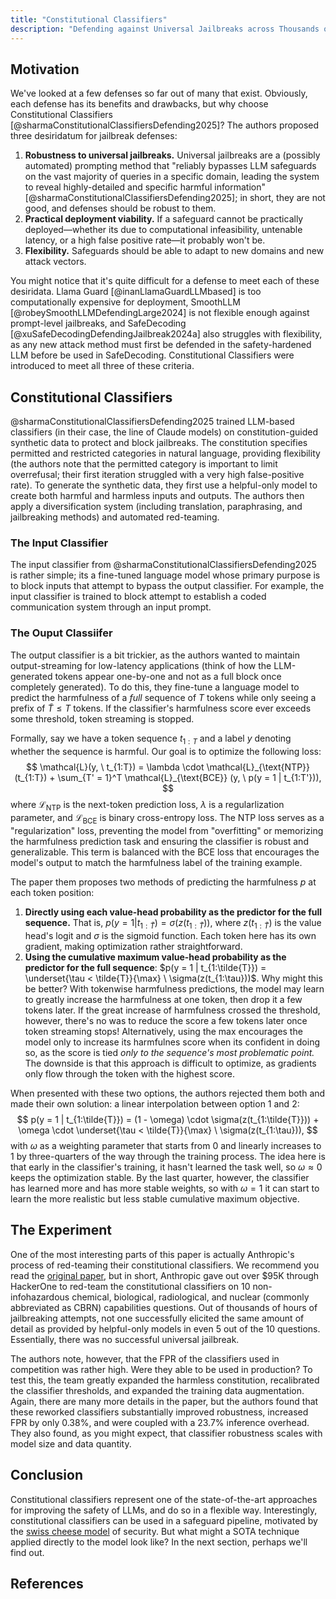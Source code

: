 ```yaml
---
title: "Constitutional Classifiers"
description: "Defending against Universal Jailbreaks across Thousands of Hours of Red Teaming"
---
```


## Motivation
We've looked at a few defenses so far out of many that exist. Obviously, each defense has its benefits and drawbacks, but why choose Constitutional Classifiers [@sharmaConstitutionalClassifiersDefending2025]? The authors proposed three desiridatum for jailbreak defenses:

1. **Robustness to universal jailbreaks.** Universal jailbreaks are a (possibly automated) prompting method that "reliably bypasses LLM safeguards on the vast majority of queries in a specific domain, leading the system to reveal highly-detailed and specific harmful information" [@sharmaConstitutionalClassifiersDefending2025]; in short, they are not good, and defenses should be robust to them.
2. **Practical deployment viability.** If a safeguard cannot be practically deployed—whether its due to computational infeasibility, untenable latency, or a high false positive rate—it probably won't be.
3. **Flexibility.** Safeguards should be able to adapt to new domains and new attack vectors.

You might notice that it's quite difficult for a defense to meet each of these desiridata. Llama Guard [@inanLlamaGuardLLMbased] is too computationally expensive for deployment, SmoothLLM [@robeySmoothLLMDefendingLarge2024] is not flexible enough against prompt-level jailbreaks, and SafeDecoding [@xuSafeDecodingDefendingJailbreak2024a] also struggles with flexibility, as any new attack method must first be defended in the safety-hardened LLM before be used in SafeDecoding. Constitutional Classifiers were introduced to meet all three of these criteria.

## Constitutional Classifiers
@sharmaConstitutionalClassifiersDefending2025 trained LLM-based classifiers (in their case, the line of Claude models) on constitution-guided synthetic data to protect and block jailbreaks. The constitution specifies permitted and restricted categories in natural language, providing flexibility (the authors note that the permitted category is important to limit overrefusal; their first iteration struggled with a very high false-positive rate). To generate the synthetic data, they first use a helpful-only model to create both harmful and harmless inputs and outputs. The authors then apply a diversification system (including translation, paraphrasing, and jailbreaking methods) and automated red-teaming.

### The Input Classifier
The input classifier from @sharmaConstitutionalClassifiersDefending2025 is rather simple; its a fine-tuned language model whose primary purpose is to block inputs that attempt to bypass the output classifier. For example, the input classifier is trained to block attempt to establish a coded communication system through an input prompt.

### The Ouput Classiifer
The output classifier is a bit trickier, as the authors wanted to maintain output-streaming for low-latency applications (think of how the LLM-generated tokens appear one-by-one and not as a full block once completely generated). To do this, they fine-tune a language model to predict the harmfulness of a *full* sequence of $T$ tokens while only seeing a prefix of $\tilde{T} \leq T$ tokens. If the classifier's harmfulness score ever exceeds some threshold, token streaming is stopped.

Formally, say we have a token sequence $t_{1:T}$ and a label $y$ denoting whether the sequence is harmful. Our goal is to optimize the following loss:
$$
\mathcal{L}(y, \ t_{1:T}) = \lambda \cdot \mathcal{L}_{\text{NTP}}(t_{1:T}) + \sum_{T' = 1}^T \mathcal{L}_{\text{BCE}} (y, \ p(y = 1 | t_{1:T'})),
$$
where $\mathcal{L}_{\text{NTP}}$ is the next-token prediction loss, $\lambda$ is a regularlization parameter, and $\mathcal{L}_{\text{BCE}}$ is binary cross-entropy loss. The NTP loss serves as a "regularization" loss, preventing the model from "overfitting" or memorizing the harmfulness prediction task and ensuring the classifier is robust and generalizable. This term is balanced with the BCE loss that encourages the model's output to match the harmfulness label of the training example.

The paper them proposes two methods of predicting the harmfulness $p$ at each token position:

1. **Directly using each value-head probability as the predictor for the full sequence.** That is, $p(y = 1 | t_{1:\tilde{T}}) = \sigma(z(t_{1:\tilde{T}}))$, where $z(t_{1:\tilde{T}})$ is the value head's logit and $\sigma$ is the sigmoid function. Each token here has its own gradient, making optimization rather straightforward.
2. **Using the cumulative maximum value-head probability as the predictor for the full sequence**: $p(y = 1 | t_{1:\tilde{T}}) = \underset{\tau < \tilde{T}}{\max} \ \sigma(z(t_{1:\tau}))$. Why might this be better? With tokenwise harmfulness predictions, the model may learn to greatly increase the harmfulness at one token, then drop it a few tokens later. If the great increase of harmfulness crossed the threshold, however, there's no was to reduce the score a few tokens later once token streaming stops! Alternatively, using the max encourages the model only to increase its harmfulnes score when its confident in doing so, as the score is tied *only to the sequence's most problematic point.* The downside is that this approach is difficult to optimize, as gradients only flow through the token with the highest score.

When presented with these two options, the authors rejected them both and made their own solution: a linear interpolation between option 1 and 2:
$$
p(y = 1 | t_{1:\tilde{T}}) = (1 - \omega) \cdot \sigma(z(t_{1:\tilde{T}})) + \omega \cdot \underset{\tau < \tilde{T}}{\max} \ \sigma(z(t_{1:\tau})),
$$
with $\omega$ as a weighting parameter that starts from $0$ and linearly increases to $1$ by three-quarters of the way through the training process. The idea here is that early in the classifier's training, it hasn't learned the task well, so $\omega \approx 0$ keeps the optimization stable. By the last quarter, however, the classifier has learned more and has more stable weights, so with $\omega = 1$ it can start to learn the more realistic but less stable cumulative maximum objective.

## The Experiment
One of the most interesting parts of this paper is actually Anthropic's process of red-teaming their constitutional classifiers. We recommend you read the [original paper](https://arxiv.org/abs/2501.18837), but in short, Anthropic gave out over $95K through HackerOne to red-team the constitutional classifiers on 10 non-infohazardous chemical, biological, radiological, and nuclear (commonly abbreviated as CBRN) capabilities questions. Out of thousands of hours of jailbreaking attempts, not one successfully elicited the same amount of detail as provided by helpful-only models in even 5 out of the 10 questions. Essentially, there was no successful universal jailbreak.

The authors note, however, that the FPR of the classifiers used in competition was rather high. Were they able to be used in production? To test this, the team greatly expanded the harmless constitution, recalibrated the classifier thresholds, and expanded the training data augmentation. Again, there are many more details in the paper, but the authors found that these reworked classifiers substantially improved robustness, increased FPR by only 0.38%, and were coupled with a 23.7% inference overhead. They also found, as you might expect, that classifier robustness scales with model size and data quantity.

## Conclusion
Constitutional classifiers represent one of the state-of-the-art approaches for improving the safety of LLMs, and do so in a flexible way. Interestingly, constitutional classifiers can be used in a safeguard pipeline, motivated by the [swiss cheese model](https://en.wikipedia.org/wiki/Swiss_cheese_model) of security. But what might a SOTA technique applied directly to the model look like? In the next section, perhaps we'll find out.

## References

